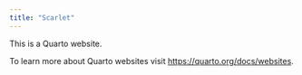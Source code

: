 ```yaml
---
title: "Scarlet"
---
```


This is a Quarto website.

To learn more about Quarto websites visit <https://quarto.org/docs/websites>.

